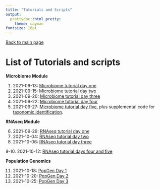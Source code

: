 ```yaml
---
title: "Tutorials and Scripts"
output:
  prettydoc::html_pretty:
    theme: cayman
fontsize: 18pt
---
```


[Back to main page](index.html)

# List of Tutorials and scripts

**Microbiome Module**

1. 2021-09-13: [Microbiome tutorial day one](2021-09-13_microbiome_Day1.html)
2. 2021-09-15: [Microbiome tutorial day two](2021-09-15_microbiome_Day2.html)
3. 2021-09-20: [Microbiome tutorial day three](2021-09-20_microbiome_Day3.html)
4. 2021-09-22: [Microbiome tutorial day four](2021-09-22_microbiome_Day4.html)
5. 2021-09-27: [Microbiome tutorial day five](2021-09-27_microbiome_Day5.html), plus supplemental code for [taxonomic identification](2021_09_27_microbiome_supp_taxaID.html).

**RNAseq Module**

6. 2021-09-29: [RNAseq tutorial day one](2021-09-29_RNAseq_Day1.html)
7. 2021-10-04: [RNAseq tutorial day two](2021-10-04_RNAseq_Day2.html)
8. 2021-10-06: [RNAseq tutorial day three](2021-10-06_RNAseq_Day3.html)

9-10. 2021-10-12: [RNAseq tutorial days four and five](2021-10-11_RNAseq_Day4.html)

**Population Genomics**

11. 2021-10-18: [PopGen Day 1](2021-10-18_PopGenomics_Day1.html)
12. 2021-10-20: [PopGen Day 2](2021-10-20_PopGenomics_Day2.html)
13. 2021-10-25: [PopGen Day 3](2021-10-25_PopGenomics_Day3.html)

